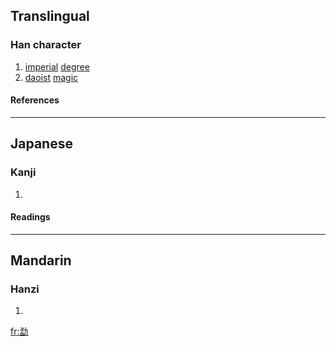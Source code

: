==Translingual==
===Han character===
{{Han char|rad=力|as=08|sn=10|four=|canj=弓廿大尸 (NTKS)}}
# [[imperial]] [[degree]]
# [[daoist]] [[magic]]
====References====
{{Han ref|kx=0148.060|dkj=02379|dj=0333.140|hdz=10373.150|uh=52D0|ud=21200}}
----
==Japanese==
===Kanji===
{{ja-kanji|grade=|rs=力08}}
# {{defn|Japanese}} 
====Readings====
{{ja-readings|on=[[ばう]] (bau)|kun=}}
----
==Mandarin==
===Hanzi===
{{cmn-hanzi|pin=[[měng]] (meng3)|wg=meng<sup>3</sup>}}
# {{defn|Mandarin}}

[[fr:勐]]